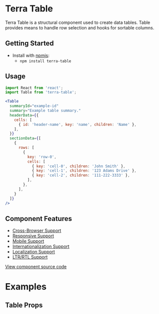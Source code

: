 
<Badge />

# Terra Table

Terra Table is a structural component used to create data tables. Table provides means to handle row selection and hooks for sortable columns.

## Getting Started

- Install with [npmjs](https://www.npmjs.com):
  - `npm install terra-table`

<!-- AUTO-GENERATED-CONTENT:START Peer Dependencies -->
<!-- AUTO-GENERATED-CONTENT:END -->

## Usage

```jsx
import React from 'react';
import Table from 'terra-table';

<Table
  summaryId="example-id"
  summary="Example table summary."
  headerData={{
    cells: [
      { id: 'header-name', key: 'name', children: 'Name' },
    ],
  }}
  sectionData={[
    {
      rows: [
        {
          key: 'row-0',
          cells: [
            { key: 'cell-0', children: 'John Smith' },
            { key: 'cell-1', children: '123 Adams Drive' },
            { key: 'cell-2', children: '111-222-3333' },
          ],
        },
      ],
    }
  ]}
/>
```

## Component Features

 * [Cross-Browser Support](https://github.com/cerner/terra-ui/blob/master/src/terra-dev-site/contributing/ComponentStandards.e.contributing.md#cross-browser-support)
 * [Responsive Support](https://github.com/cerner/terra-ui/blob/master/src/terra-dev-site/contributing/ComponentStandards.e.contributing.md#responsive-support)
 * [Mobile Support](https://github.com/cerner/terra-ui/blob/master/src/terra-dev-site/contributing/ComponentStandards.e.contributing.md#mobile-support)
 * [Internationalization Support](https://github.com/cerner/terra-ui/blob/master/src/terra-dev-site/contributing/ComponentStandards.e.contributing.md#internationalization-i18n-support)
 * [Localization Support](https://github.com/cerner/terra-ui/blob/master/src/terra-dev-site/contributing/ComponentStandards.e.contributing.md#internationalization-i18n-support)
 * [LTR/RTL Support](https://github.com/cerner/terra-ui/blob/master/src/terra-dev-site/contributing/ComponentStandards.e.contributing.md#ltr--rtl-support)

[View component source code](https://github.com/cerner/terra-core/tree/master/packages/terra-table)

# Examples

<DefaultTable />

<StandardPaddingTable />

<CompactPaddingTable />

<StripedTable />

<CustomHeaderFooterNodeTable />

<ScrollingTable />

## Table Props

<PropsTable />
